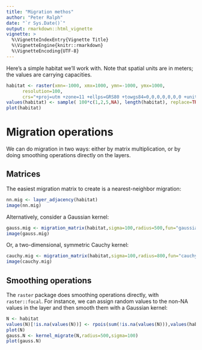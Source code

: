```yaml
---
title: "Migration methos"
author: "Peter Ralph"
date: "`r Sys.Date()`"
output: rmarkdown::html_vignette
vignette: >
  %\VignetteIndexEntry{Vignette Title}
  %\VignetteEngine{knitr::rmarkdown}
  %\VignetteEncoding{UTF-8}
---
```



Here's a simple habitat we'll work with.
Note that spatial units are in meters; the values are carrying capacities.
```r
habitat <- raster(xmn=-1000, xmx=1000, ymn=-1000, ymx=1000, 
      resolution=100,
      crs="+proj=utm +zone=11 +ellps=GRS80 +towgs84=0,0,0,0,0,0,0 +units=m +no_defs")
values(habitat) <- sample( 100*c(1,2,5,NA), length(habitat), replace=TRUE )
plot(habitat)
```


Migration operations
====================

We can do migration in two ways:
either by matrix multiplication,
or by doing smoothing operations directly on the layers.


Matrices
--------

The easiest migration matrix to create is a nearest-neighbor migration:
```r
nn.mig <- layer_adjacency(habitat)
image(nn.mig)
```

Alternatively, consider a Gaussian kernel:
```r
gauss.mig <- migration_matrix(habitat,sigma=100,radius=500,fun="gaussian")
image(gauss.mig)
```

Or, a two-dimensional, symmetric Cauchy kernel:
```r
cauchy.mig <- migration_matrix(habitat,sigma=100,radius=800,fun="cauchy")
image(cauchy.mig)
```


Smoothing operations
--------------------

The `raster` package does smoothing operations directly, with `raster::focal`.
For instance, we can assign random values to the non-NA values in the layer
and then smooth them with a Gaussian kernel:
```r
N <- habitat
values(N)[!is.na(values(N))] <- rpois(sum(!is.na(values(N))),values(habitat)[!is.na(values(N))])
plot(N)
gauss.N <- kernel_migrate(N,radius=500,sigma=100)
plot(gauss.N)
```
